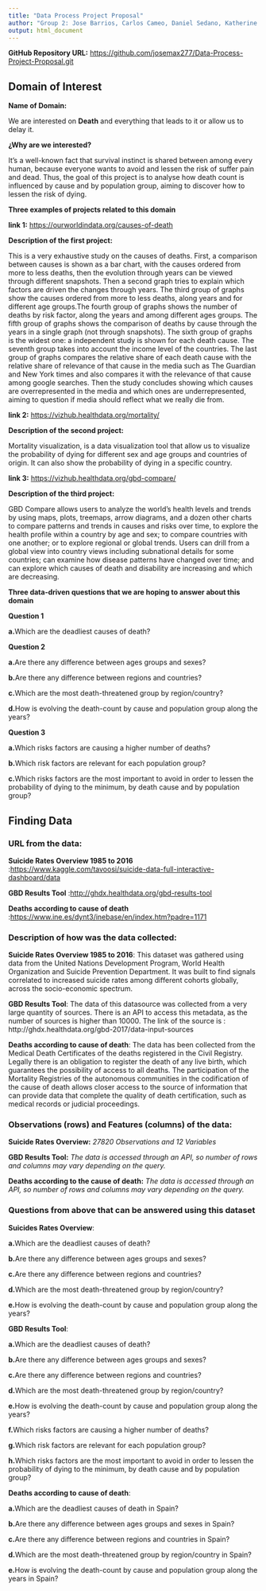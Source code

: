 ```yaml
---
title: "Data Process Project Proposal"
author: "Group 2: Jose Barrios, Carlos Cameo, Daniel Sedano, Katherine Vivanco, Yuquin Zhang"
output: html_document
---
```


**GitHub Repository URL:**
<https://github.com/josemax277/Data-Process-Project-Proposal.git>


## **Domain of Interest**  

**Name of Domain:**

We are interested on **Death** and everything that leads to it or allow us to delay it.

**¿Why are we interested?**

It's a well-known fact that survival instinct is shared between among every human, because everyone wants to avoid and lessen the risk of suffer pain and dead. Thus, the goal of this project is to analyse how death count is influenced by cause and by population group, aiming to discover how to lessen the risk of dying.

**Three examples of projects related to this domain**


  **link 1:**
  <https://ourworldindata.org/causes-of-death>

  **Description of the first project:**

  This is a very exhaustive study on the causes of deaths. First, a comparison between causes is shown as a bar chart, with the causes ordered from more to less deaths, then the evolution through years can be viewed through different snapshots. Then a second graph tries to explain which factors are driven the changes through years. The third group of graphs show the causes ordered from more to less deaths, along years and for different age groups.The fourth group of graphs shows the number of deaths by risk factor, along the years and among different ages groups. The fifth group of graphs shows the comparison of deaths by cause through the years in a single graph (not through snapshots). The sixth group of graphs is the widest one: a independent study is shown for each death cause. The seventh group takes into account the income level of the countries. The last group of graphs compares the relative share of each death cause with the relative share of relevance of that cause in the media such as The Guardian and New York times and also compares it with the relevance of that cause among google searches. Then the study concludes showing which causes are overrepresented in the media and which ones are underrepresented, aiming to question if media should reflect what we really die from.

   **link 2:**
   <https://vizhub.healthdata.org/mortality/>

  **Description of the second project:**

Mortality visualization, is a data visualization tool that allow us to visualize the probability of dying for different sex and age groups and countries of origin. It can also show the probability of dying in a specific country.

   **link 3:**
   <https://vizhub.healthdata.org/gbd-compare/>

  **Description of the third project:**

GBD Compare allows users to analyze the world’s health levels and trends by using maps, plots, treemaps, arrow diagrams, and a dozen other charts to compare patterns and trends in causes and risks over time, to explore the health profile within a country by age and sex; to compare countries with one another; or to explore regional or global trends. Users can drill from a global view into country views including subnational details for some countries; can examine how disease patterns have changed over time; and can explore which causes of death and disability are increasing and which are decreasing.


  **Three data-driven questions that we are hoping to answer about this domain**

**Question 1**

**a.**Which are the deadliest causes of death?


**Question 2**

**a.**Are there any difference between ages groups and sexes?

**b.**Are there any difference between regions and countries?

**c.**Which are the most death-threatened group by region/country?

**d.**How is evolving the death-count by cause and population group along the years?


**Question 3**

**a.**Which risks factors are causing a higher number of deaths?

**b.**Which risk factors are relevant for each population group?

**c.**Which risks factors are the most important to avoid in order to lessen the probability of dying to the minimum, by death cause and by population group?



## **Finding Data**


###  **URL from the data:**


  **Suicide Rates Overview 1985 to 2016**    
  :<https://www.kaggle.com/tavoosi/suicide-data-full-interactive-dashboard/data>

  **GBD Results Tool**
  :<http://ghdx.healthdata.org/gbd-results-tool>

  **Deaths according to cause of death**
  :<https://www.ine.es/dynt3/inebase/en/index.htm?padre=1171>

###  **Description of how was the data collected:**


  **Suicide Rates Overview 1985 to 2016**:
This dataset was gathered using data from the United Nations Development Program, World Health Organization and Suicide Prevention Department. It was built to find signals correlated to increased suicide rates among different cohorts globally, across the socio-economic spectrum.

  **GBD Results Tool**:
The data of this datasource was collected from a very large quantity of sources. There is an API to access this metadata, as the number of sources is higher than 10000. The link of the source is : http://ghdx.healthdata.org/gbd-2017/data-input-sources

  **Deaths according to cause of death**:
The data has been collected from the Medical Death Certificates of the deaths registered in the Civil Registry. Legally there is an obligation to register the death of any live birth, which guarantees the possibility of access to all deaths. The participation of the Mortality Registries of the autonomous communities in the codification of the cause of death allows closer access to the source of information that can provide data that complete the quality of death certification, such as medical records or judicial proceedings. 

###  **Observations (rows) and Features (columns) of the data:**

  **Suicide Rates Overview:** *27820 Observations and 12 Variables*

  **GBD Results Tool:** *The data is accessed through an API, so number of rows and columns may vary depending on the query.*

  **Deaths according to the cause of death:** *The data is accessed through an API, so number of rows and columns may vary depending on the query.*



###  **Questions from above that can be answered using this dataset**

  **Suicides Rates Overview**:

**a.**Which are the deadliest causes of death?

**b.**Are there any difference between ages groups and sexes?

**c.**Are there any difference between regions and countries?

**d.**Which are the most death-threatened group by region/country?

**e.**How is evolving the death-count by cause and population group along the years?

**GBD Results Tool**:

**a.**Which are the deadliest causes of death?

**b.**Are there any difference between ages groups and sexes?

**c.**Are there any difference between regions and countries?

**d.**Which are the most death-threatened group by region/country?

**e.**How is evolving the death-count by cause and population group along the years?

**f.**Which risks factors are causing a higher number of deaths?

**g.**Which risk factors are relevant for each population group?

**h.**Which risks factors are the most important to avoid in order to lessen the probability of dying to the minimum, by death cause and by population group?

**Deaths according to cause of death**:

**a.**Which are the deadliest causes of death in Spain?

**b.**Are there any difference between ages groups and sexes in Spain?

**c.**Are there any difference between regions and countries in Spain?

**d.**Which are the most death-threatened group by region/country in Spain?

**e.**How is evolving the death-count by cause and population group along the years in Spain?